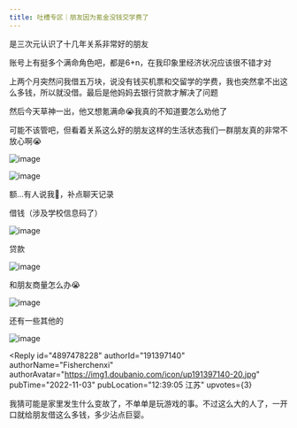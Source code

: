 ```yaml
---
title: 吐槽专区｜朋友因为氪金没钱交学费了
---
```



<Forum groupName="原神" groupUrl="https://www.douban.com/group/genshin/" archivedAt="2025-05-16T14:57:34.195Z">
  <Post
    id="277847876"
    title="吐槽专区｜朋友因为氪金没钱交学费了"
    url="https://www.douban.com/group/topic/277847876/?_spm_id=MjAzODYwMDI4"
    pubTime="2022-11-08"
    highlightUserId="191397140"
  >
是三次元认识了十几年关系非常好的朋友

账号上有挺多个满命角色吧，都是6+n，在我印象里经济状况应该很不错才对

上两个月突然问我借五万块，说没有钱买机票和交留学的学费，我也突然拿不出这么多钱，所以就没借。最后是他妈妈去银行贷款才解决了问题

然后今天草神一出，他又想氪满命😭我真的不知道要怎么劝他了

可能不该管吧，但看着关系这么好的朋友这样的生活状态我们一群朋友真的非常不放心啊😭

![image](https://img2.doubanio.com/view/group_topic/l/public/p579895381.webp)

![image](https://img3.doubanio.com/view/group_topic/l/public/p579901217.webp)

额...有人说我🎣，补点聊天记录

借钱（涉及学校信息码了）

![image](https://img9.doubanio.com/view/group_topic/l/public/p580010804.webp)

贷款

![image](https://img1.doubanio.com/view/group_topic/l/public/p580010799.webp)

和朋友商量怎么办😭

![image](https://img9.doubanio.com/view/group_topic/l/public/p580011894.webp)

还有一些其他的

![image](https://img1.doubanio.com/view/group_topic/l/public/p580010809.webp)

<Reply
  id="4897478228"
  authorId="191397140"
  authorName="Fisherchenxi"
  authorAvatar="https://img1.doubanio.com/icon/up191397140-20.jpg"
  pubTime="2022-11-03"
  pubLocation="12:39:05 江苏"
  upvotes={3}
>
我猜可能是家里发生什么变故了，不单单是玩游戏的事。不过这么大的人了，一开口就给朋友借这么多钱，多少沾点巨婴。
</Reply>
  </Post>
</Forum>
